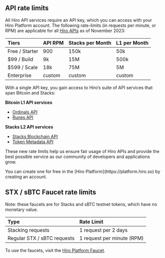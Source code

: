 ## API rate limits

All Hiro API services require an API key, which you can access with your Hiro Platform account. The following rate-limits (in requests per minute, or RPM) are applicable for all [Hiro APIs](https://hiro.so/pricing) as of November 2023:

| Tiers          | API RPM | Stacks per Month | L1 per Month |
|:---------------|:--------|:-----------------|:-------------|
| Free / Starter | 900     | 150k             | 50k          |
| $99 / Build    | 9k      | 15M              | 500k         |
| $599 / Scale   | 18k     | 75M              | 5M           |
| Enterprise     | custom  | custom           | custom       |

With a single API key, you gain access to Hiro’s suite of API services that span Bitcoin and Stacks:

**Bitcoin L1 API services**

- [Ordinals API](/bitcoin/ordinals/api)
- [Runes API](/bitcoin/runes/api)

**Stacks L2 API services**

- [Stacks Blockchain API](/stacks/api)
- [Token Metadata API](/stacks/token-metadata-api)

These new rate limits help us ensure fair usage of Hiro APIs and provide the best possible service as our community of developers and applications grow.

<Callout title='Need an API key?'>
You can create one for free in the [Hiro Platform](https://platform.hiro.so) by creating an account.
</Callout>

## STX / sBTC Faucet rate limits

Note: these faucets are for Stacks and sBTC testnet tokens, which have no monetary value.

| Type                        | Rate Limit                  |
|:-----------------------------|:-----------------------------|
| Stacking requests           | 1 request per 2 days        |
| Regular STX / sBTC requests | 1 request per minute (RPM)     |

To use the faucets, visit the [Hiro Platform Faucet](https://platform.hiro.so/faucet).